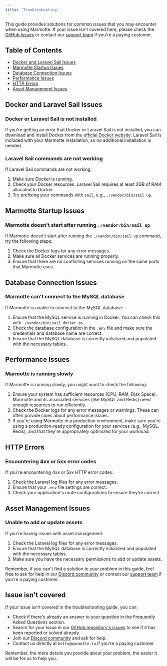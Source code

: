 ```yaml
---
title: 'Troubleshooting'
---
```


This guide provides solutions for common issues that you may encounter when using Marmotte. If your issue isn't covered here, please check the [GitHub Issues](https://github.com/marmotteio/marmotteio/issues) or contact our [support team](mailto:hello@marmotte.io) if you're a paying customer.

## Table of Contents

- [Docker and Laravel Sail Issues](#docker-and-laravel-sail-issues)
- [Marmotte Startup Issues](#cube-startup-issues)
- [Database Connection Issues](#database-connection-issues)
- [Performance Issues](#performance-issues)
- [HTTP Errors](#http-errors)
- [Asset Management Issues](#asset-management-issues)

## Docker and Laravel Sail Issues

### Docker or Laravel Sail is not installed

If you're getting an error that Docker or Laravel Sail is not installed, you can download and install Docker from the [official Docker website](https://www.docker.com/products/docker-desktop). Laravel Sail is included with your Marmotte installation, so no additional installation is needed.

### Laravel Sail commands are not working

If Laravel Sail commands are not working:

1. Make sure Docker is running.
2. Check your Docker resources. Laravel Sail requires at least 2GB of RAM allocated to Docker.
3. Try prefixing your commands with `sail`, e.g., `./vendor/bin/sail up`.

## Marmotte Startup Issues

### Marmotte doesn't start after running `./vendor/bin/sail up`

If Marmotte doesn't start after running the `./vendor/bin/sail up` command, try the following steps:

1. Check the Docker logs for any error messages.
2. Make sure all Docker services are running properly.
3. Ensure that there are no conflicting services running on the same ports that Marmotte uses.

## Database Connection Issues

### Marmotte can't connect to the MySQL database

If Marmotte is unable to connect to the MySQL database:

1. Ensure that the MySQL service is running in Docker. You can check this with `./vendor/bin/sail docker ps`.
2. Check the database configuration in the `.env` file and make sure the credentials and database name are correct.
3. Ensure that the MySQL database is correctly initialized and populated with the necessary tables.

## Performance Issues

### Marmotte is running slowly

If Marmotte is running slowly, you might want to check the following:

1. Ensure your system has sufficient resources (CPU, RAM, Disk Space). Marmotte and its associated services (like MySQL and Redis) need enough resources to run efficiently.
2. Check the Docker logs for any error messages or warnings. These can often provide clues about performance issues.
3. If you're using Marmotte in a production environment, make sure you're using a production-ready configuration for your services (e.g., MySQL, Redis), and that they're appropriately optimized for your workload.

## HTTP Errors

### Encountering 4xx or 5xx error codes

If you're encountering 4xx or 5xx HTTP error codes:

1. Check the Laravel log files for any error messages.
2. Ensure that your `.env` file settings are correct.
3. Check your application's route configurations to ensure they're correct.

## Asset Management Issues

### Unable to add or update assets

If you're having issues with asset management:

1. Check the Laravel log files for any error messages.
2. Ensure that the MySQL database is correctly initialized and populated with the necessary tables.
3. Make sure you have the necessary permissions to add or update assets.

Remember, if you can't find a solution to your problem in this guide, feel free to ask for help in our [Discord community](https://discord.gg/GHACsEaQ) or contact our [support team](mailto:hello@marmotte.io) if you're a paying customer.

## Issue isn't covered

If your issue isn't covered in the troubleshooting guide, you can:

- Check if there's already an answer to your question in the Frequently Asked Questions section.
- Search for your issue in our [GitHub repository's issues](https://github.com/marmotteio/marmotteio/issues) to see if it has been reported or solved already.
- Join our [Discord community](https://discord.gg/GHACsEaQ) and ask for help.
- Contact us directly at `hello@marmotte.io` if you're a paying customer.

Remember, the more details you provide about your problem, the easier it will be for us to help you.